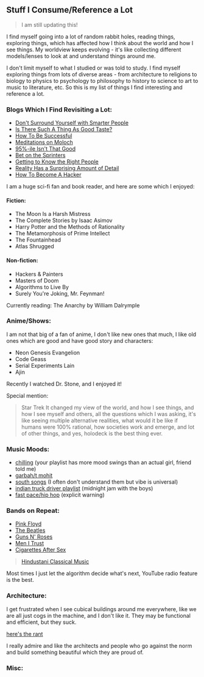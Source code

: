 ## Stuff I Consume/Reference a Lot

>I am still updating this!

I find myself going into a lot of random rabbit holes, reading things, exploring things, which has affected how I think about the world and how I see things. My worldview keeps evolving - it's like collecting different models/lenses to look at and understand things around me.

I don't limit myself to what I studied or was told to study. I find myself exploring things from lots of diverse areas - from architecture to religions to biology to physics to psychology to philosophy to history to science to art to music to literature, etc. So this is my list of things I find interesting and reference a lot.

### Blogs Which I Find Revisiting a Lot:

- [Don't Surround Yourself with Smarter People](https://www.ribbonfarm.com/2014/11/05/dont-surround-yourself-with-smarter-people/)
- [Is There Such A Thing As Good Taste?](https://www.paulgraham.com/goodtaste.html)
- [How To Be Successful](https://blog.samaltman.com/how-to-be-successful)
- [Meditations on Moloch](https://slatestarcodex.com/2014/07/30/meditations-on-moloch/)
- [95%-ile Isn't That Good](https://danluu.com/p95-skill/)
- [Bet on the Sprinters](https://thesephist.com/posts/bet/)
- [Getting to Know the Right People](https://notebook.drmaciver.com/posts/2022-06-05-14:53.html)
- [Reality Has a Surprising Amount of Detail](http://johnsalvatier.org/blog/2017/reality-has-a-surprising-amount-of-detail)
- [How To Become A Hacker](http://www.catb.org/~esr/faqs/hacker-howto.html)

I am a huge sci-fi fan and book reader, and here are some which I enjoyed:

#### Fiction:

- The Moon Is a Harsh Mistress
- The Complete Stories by Isaac Asimov
- Harry Potter and the Methods of Rationality
- The Metamorphosis of Prime Intellect
- The Fountainhead
- Atlas Shrugged

#### Non-fiction:
- Hackers & Painters
- Masters of Doom
- Algorithms to Live By
- Surely You're Joking, Mr. Feynman!

Currently reading: The Anarchy by William Dalrymple


### Anime/Shows:
I am not that big of a fan of anime, I don't like new ones that much, I like old ones which are good and have good story and characters:
- Neon Genesis Evangelion
- Code Geass
- Serial Experiments Lain
- Ajin

Recently I watched Dr. Stone, and I enjoyed it!

Special mention:
>Star Trek
It changed my view of the world, and how I see things, and how I see myself and others, all the questions which I was asking, it's like seeing multiple alternative realities, what would it be like if humans were 100% rational, how societies work and emerge, and lot of other things, and yes, holodeck is the best thing ever.

### Music Moods:

- [chilling](https://open.spotify.com/playlist/7nbs3rY2voMjJvaddYLhsk) (your playlist has more mood swings than an actual girl, friend told me)
- [garbah/t mohit](https://open.spotify.com/playlist/4W9UbSA0dzEiwEnDEuP3ml)
- [south songs](https://open.spotify.com/playlist/2OT1TfwMhA7I9vI3EqZtMs) (I often don't understand them but vibe is universal)
- [indian truck driver playlist](https://open.spotify.com/playlist/0iT5gTODhpUFGSwqGZUpdG) (midnight jam with the boys)
- [fast pace/hip hop](https://open.spotify.com/playlist/1z0yzOkHLg6kVbL0RUqK06) (explicit warning)

### Bands on Repeat:
- [Pink Floyd](https://youtu.be/GG2tZNOQWAA?si=I1-0R1uUZhDs0CuU)
- [The Beatles](https://youtu.be/NCtzkaL2t_Y?si=GEzmLqwLVEP9Cz50)
- [Guns N' Roses](https://youtu.be/8SbUC-UaAxE?si=f9A42hmy2svyCsmw)
- [Men I Trust](https://youtu.be/wCm17ul0ukc?si=EhKpXAJw9MaInC0T)
- [Cigarettes After Sex](https://www.youtube.com/watch?v=rrXobXg73ec)


>[Hindustani Classical Music](https://marginalrevolution.com/marginalrevolution/2022/09/how-to-discover-indian-classical-music.html)

Most times I just let the algorithm decide what's next, YouTube radio feature is the best.

### Architecture:
I get frustrated when I see cubical buildings around me everywhere, like we are all just cogs in the machine, and I don't like it. They may be functional and efficient, but they suck.

[here's the rant](https://x.com/KaranJanthe/status/1861744805560435195)

I really admire and like the architects and people who go against the norm and build something beautiful which they are proud of.


### Misc:
